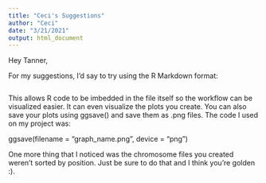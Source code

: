 ```yaml
---
title: "Ceci's Suggestions"
author: "Ceci"
date: "3/21/2021"
output: html_document
---
```


Hey Tanner,

For my suggestions, I'd say to try using the R Markdown format:
```r

```

This allows R code to be imbedded in the file itself so the workflow can be visualized easier. It can even visualize the plots you create. You can also save your plots using ggsave() and save them as .png files. The code I used on my project was:

ggsave(filename = "graph_name.png", device = "png")

One more thing that I noticed was the chromosome files you created weren't sorted by position. Just be sure to do that and I think you're golden :).
